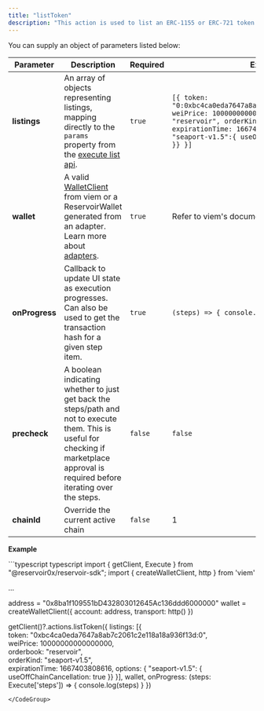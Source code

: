 ```yaml
---
title: "listToken"
description: "This action is used to list an ERC-1155 or ERC-721 token. You can also use this action to list to multiple exchanges/marketplaces."
---
```


You can supply an object of parameters listed below:

| Parameter      | Description                                                                                                                                                                            | Required | Example                                                                                                                                                                                                                                    |
| -------------- | -------------------------------------------------------------------------------------------------------------------------------------------------------------------------------------- | -------- | ------------------------------------------------------------------------------------------------------------------------------------------------------------------------------------------------------------------------------------------ |
| **listings**   | An array of objects representing listings, mapping directly to the `params` property from the [execute list api](/reference/postexecutelistv5).                                        | `true`   | `[{ token: "0:0xbc4ca0eda7647a8ab7c2061c2e118a18a936f13d", weiPrice: 10000000000000000, orderbook: "reservoir", orderKind: "seaport-v1.5", expirationTime: 1667403808616, options: { "seaport-v1.5":{ useOffChainCancellation: true }} }]` |
| **wallet**     | A valid [WalletClient](https://viem.sh/docs/clients/wallet.html) from viem or a ReservoirWallet generated from an adapter. Learn more about [adapters](/reference/adapters).           | `true`   | Refer to viem's documentation on [Wallet Clients](https://viem.sh/docs/clients/wallet.html)\_                                                                                                                                              |
| **onProgress** | Callback to update UI state as execution progresses. Can also be used to get the transaction hash for a given step item.                                                               | `true`   | `(steps) => { console.log(steps) }`                                                                                                                                                                                                        |
| **precheck**   | A boolean indicating whether to just get back the steps/path and not to execute them. This is useful for checking if marketplace approval is required before iterating over the steps. | `false`  | `false`                                                                                                                                                                                                                                    |
| **chainId**    | Override the current active chain                                                                                                                                                      | `false`  | 1                                                                                                                                                                                                                                          |

**Example**

<CodeGroup>
  ```typescript typescript
  import { getClient, Execute } from "@reservoir0x/reservoir-sdk";
  import { createWalletClient, http } from 'viem'

  ...

  address = "0x8ba1f109551bD432803012645Ac136ddd6000000"
  wallet = createWalletClient({
    account: address,
    transport: http()
  })

  getClient()?.actions.listToken({
    listings: [{  
      token: "0xbc4ca0eda7647a8ab7c2061c2e118a18a936f13d:0",  
      weiPrice: 10000000000000000,  
      orderbook: "reservoir",  
      orderKind: "seaport-v1.5",  
      expirationTime: 1667403808616,
      options: { "seaport-v1.5": { useOffChainCancellation: true }}
    }],
    wallet,
    onProgress: (steps: Execute['steps']) => {
      console.log(steps)
    }
  })
  ```
</CodeGroup>
